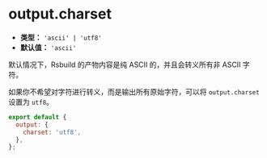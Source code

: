 # output.charset

- **类型：** `'ascii' | 'utf8'`
- **默认值：** `'ascii'`

默认情况下，Rsbuild 的产物内容是纯 ASCII 的，并且会转义所有非 ASCII 字符。

如果你不希望对字符进行转义，而是输出所有原始字符，可以将 `output.charset` 设置为 `utf8`。

```js
export default {
  output: {
    charset: 'utf8',
  },
};
```
